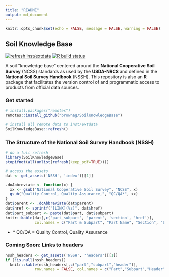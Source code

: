 ```yaml
---
title: "README"
output: md_document
---
```


```r
knitr::opts_chunk$set(echo = FALSE, message = FALSE, warning = FALSE)
```

## Soil Knowledge Base
[![refresh inst/extdata](https://github.com/brownag/SoilKnowledgeBase/workflows/refresh-extdata/badge.svg)](https://github.com/brownag/SoilKnowledgeBase/actions?query=workflow%3Arefresh-extdata)
[![R build status](https://github.com/brownag/SoilKnowledgeBase/workflows/R-CMD-check/badge.svg)](https://github.com/brownag/SoilKnowledgeBase/actions)

A soil "knowledge base" centered around the **National Cooperative Soil Survey** (NCSS) standards as used by the **USDA-NRCS** and defined in the **National Soil Survey Handbook** (NSSH). 
This repository is also an **R** package that facilitates the version control of and programmatic access to products from official data sources.

### Get started

```r
# install.packages("remotes")
remotes::install_github("brownag/SoilKnowledgeBase")

# install all remote data to inst/extdata
SoilKnowledgeBase::refresh()
```

### The Structure of the National Soil Survey Handbook (NSSH)

```r
# do a full refresh
library(SoilKnowledgeBase)
stopifnot(all(unlist(refresh(keep_pdf=TRUE))))

# access the assets
dat <- get_assets('NSSH', 'index')[[1]]

.doAbbreviate <- function(x) {
  xx <- gsub("National Cooperative Soil Survey", "NCSS", x)
  gsub("Quality Control, Quality Assurance,", "QC/QA*", xx)
}
dat$parent <- .doAbbreviate(dat$parent)
dat$href <- sprintf("[LINK](%s)", dat$href)
dat$part_subpart <- paste(dat$part, dat$subpart)
knitr::kable(dat[,c('part_subpart', 'parent', 'section', 'href')],
             col.names = c("Part & Subpart", "Part Name", "Section", "Link"))
``` 

 - \* QC/QA = Quality Control, Quality Assurance

### Coming Soon: Links to headers

```r
nssh_headers <- get_assets('NSSH', 'headers')[[1]]
if (!is.null(nssh_headers))
  knitr::kable(nssh_headers[,c("part","subpart","header")],
             row.names = FALSE, col.names = c("Part","Subpart","Header"))
```
